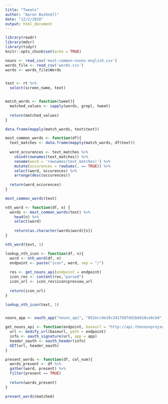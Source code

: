 ```yaml
---
title: "Tweets"
author: "Aaron Bushnell"
date: "12/2/2018"
output: html_document
---
```


```r
library(readr)
library(mdsr)
library(tidyr)
knitr::opts_chunk$set(echo = TRUE)
```

```r
nouns <- read_csv('most-common-nouns-english.csv')
words_file <- read_csv('words.csv')
words <- words_file$Words


text <- rt %>%
  select(screen_name, text)


match_words <- function(tweet){
  matched_values <- sapply(words, grepl, tweet)
  
  return(matched_values)
}

data.frame(mapply(match_words, text$text))

most_common_words <- function(df){
  text_matches <- data.frame(mapply(match_words, df$text)) 
  
  word_occurences <- text_matches %>%
    cbind(rownames(text_matches)) %>%
    rename(word = 'rownames(text_matches)') %>%
    mutate(occurences = rowSums(. == TRUE)) %>%
    select(word, occurences) %>%
    arrange(desc(occurences))
  
  return(word_occurences)
}

most_common_words(text)

nth_word <- function(df, n) {
  words <- most_common_words(text) %>%
    head(n) %>%
    select(word)
  
    return(as.character(words$word)[n])
}

nth_word(text, 1)

lookup_nth_icon <- function(df, n){
  word <- nth_word(df, n)
  endpoint <- paste("icon", word, sep = "/")
  
  res <- get_nouns_api(endpoint = endpoint)
  icon_res <- content(res,"parsed")
  icon_url <- icon_res$icon$preview_url
  
  return(icon_url)
}

lookup_nth_icon(text, 1)


nouns_app <- oauth_app("nouns_api", "052ecc4e19c341758fdd1bb618ce6cb4", "b1ca275beca84816ad5c16efe798b4e4")

get_nouns_api <- function(endpoint, baseurl = "http://api.thenounproject.com/", app = nouns_app) {
  url <- modify_url(baseurl, path = endpoint)
  info <- oauth_signature(url, app = app)
  header_oauth <- oauth_header(info)
  GET(url, header_oauth)
}

```


```r
present_words <- function(df, col_num){
  words_present <- df %>%
  gather(word, present) %>%
  filter(present == TRUE)
  
  return(words_present)
}

present_words(matched)


```
